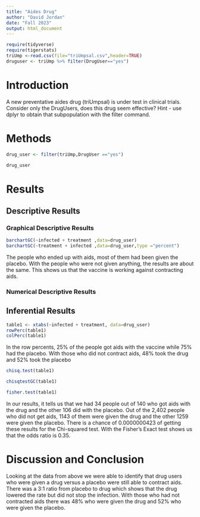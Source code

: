 ```yaml
---
title: "Aides Drug"
author: "David Jordan"
date: "Fall 2023"
output: html_document
---
```


```r
require(tidyverse)
require(tigerstats)
triUmp <-read.csv(file="triUmpsal.csv",header=TRUE)
druguser <- triUmp %>% filter(DrugUser=="yes")
```

# Introduction

<!--In this section you explain what you are trying to show.  Where did the data come from?  What is the research or other question you are trying to answer?.  If you skimp in this section expect to be marked down in your grade. Paint a picture of the project a couple of paragraphs is expected!-->

A new  preventative aides drug (triUmpsal) is under test in clinical trials. Consider only the DrugUsers, does this drug seem effective?  Hint - use dplyr to obtain that subpopulation with the filter command.

# Methods

<!--Decide on your methods:  use "variable analysis" or other appropriate descriptors.  Make sure to choose at least one graphical method and at least one numerical method. Discuss what data manipulations may be needed for example subsetting or other binning procedures and what sort of graphical displays and inferential tools will be used!-->

```r
drug_user <- filter(triUmp,DrugUser =="yes")

drug_user
```

# Results

<!--Divide this section into two sub-sections:  One for your descriptive  results and one for your inferential results.!-->

## Descriptive Results

### Graphical Descriptive Results

<!--Graphical results here.  Make sure to show your code.  Provide appropriate labels for axes, giving units if possible, and provide a good title for the graph, too.  Use the graphical results to describe the patterns if any that exist in the data as focused toward the research question. Bottom line is to explain the features of the graph that are relevant to conforming or departing to what is expected by your null hypothesis !-->

```r
barchartGC(~infected + treatment ,data=drug_user)
barchartGC(~treatment + infected ,data=drug_user,type ="percent")
```

The people who ended up with aids, most of them had been given the placebo. With the people who were not given anything, the results are about the same. This shows us that the vaccine is working against contracting aids. 

### Numerical Descriptive Results

<!--Numerical results go here. Use the numerical results to describe the patterns if any that exist in the data as focused toward the research question!-->

## Inferential Results

```r
table1 <- xtabs(~infected + treatment, data=drug_user)
rowPerc(table1)
colPerc(table1)
```

In the row percents, 25% of the people got aids with the vaccine while 75% had the placebo. With those who did not contract aids, 48% took the drug and 52% took the placebo

<!--State hypothesis clearly.  Make sure your discussion of the inferential test covers all the aspects that the test output produces, such as test statistic, p-value etc.  Make a decision about the null hypothesis, explain the assumptions on which the selected test/procedure was based, and why the chosen procedure satisfys the assumptions and is appropriate to answer the research question!-->

```r
chisq.test(table1)
```

```r
chisqtestGC(table1)
```

```r
fisher.test(table1)
```

In our results, it tells us that we had 34 people out of 140 who got aids with the drug and the other 106 did with the placebo. Out of the 2,402 people who did not get aids, 1143 of them were given the drug and the other 1259 were given the placebo. There is a chance of 0.0000000423 of getting these results for the Chi-squared test. With the Fisher's Exact test shows us that the odds ratio is 0.35. 

# Discussion and Conclusion

<!--Discussion and conclusion here.  If you found a relationship be sure to consider whether the relationship occurs because one of the variavbles causes the other, or whether they perhasps are related for some other reason.  Watch the chapter 6 videos from the GeorgeTown videos collection.!-->

Looking at the data from above we were able to identify that drug users who were given a drug versus a placebo were still able to contract aids. There was a 3:1 ratio from placebo to drug which shows that the drug lowered the rate but did not stop the infection. With those who had not contracted aids there was 48% who were given the drug and 52% who were given the placebo. 
